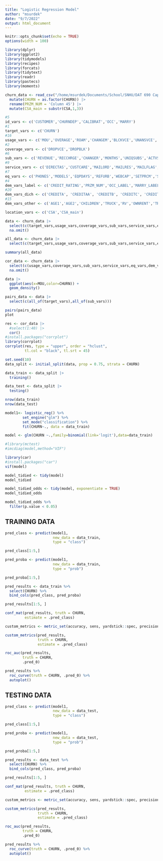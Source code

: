 ```yaml
---
title: "Logistic Regression Model"
author: "msurdek"
date: "9/7/2022"
output: html_document
---
```


```r
knitr::opts_chunk$set(echo = TRUE)
options(width = 100)
```

```r
library(dplyr)
library(ggplot2)
library(tidymodels)
library(recipes)
library(forcats)
library(tidytext)
library(readr)
library(pastecs)
library(moments)
```

```r
churn_data <- read_csv("/home/msurdek/Documents/School/SNHU/DAT 690 Capstone in Data Analytics/Assignments/Project/Data/Churn Data.csv") |> 
  mutate(CHURN = as.factor(CHURN)) |> 
  rename(PRZM_NUM = 'Column 45') |> 
  mutate(CSA_main = substr(CSA,1,3))

#5
id_vars <- c('CUSTOMER','CHURNDEP','CALIBRAT','OCC','MARRY')
#1
target_vars <- c('CHURN')
#16
usage_vars <- c('MOU','OVERAGE','ROAM','CHANGEM','BLCKVCE','UNANSVCE','THREEWAY','MOUREC','OUTCALLS','INCALLS','PEAKVCE','OPEAKVCE','CALLFWDV','CALLWAIT','NEWCELLY','NEWCELLN')
#2
coverage_vars <- c('DROPVCE','DROPBLK')
#6
sub_vars <- c('REVENUE','RECCHRGE','CHANGER','MONTHS','UNIQSUBS','ACTVSUBS')
#9
service_vars <- c('DIRECTAS','CUSTCARE','MAILORD','MAILRES','MAILFLAG','RETCALLS','RETACCPT','REFER','RETCALL')
#7
eq_vars <- c('PHONES','MODELS','EQPDAYS','REFURB','WEBCAP','SETPRCM','SETPRC')
#4
dem_vars_label <- c('CREDIT_RATING','PRZM_NUM','OCC_LABEL','MARRY_LABEL')
#20
dem_vars_dich <- c('CREDITA', 'CREDITAA', 'CREDITB', 'CREDITC', 'CREDITDE', 'CREDITGY', 'CREDITZ', 'PRIZMRUR', 'PRIZMUB', 'PRIZMTWN', 'OCCPROF', 'OCCCLER', 'OCCCRFT', 'OCCSTUD', 'OCCHMKR', 'OCCRET', 'OCCSELF', 'MARRYUN', 'MARRYYES', 'MARRYNO')
#15
dem_vars_other <- c('AGE1','AGE2','CHILDREN','TRUCK','RV','OWNRENT','TRAVEL','PCOWN','CREDITCD','INCMISS','INCOME','MCYCLE','CREDITAD')

location_vars <- c('CSA','CSA_main')

data <- churn_data |>
  select(c(target_vars,usage_vars,coverage_vars,sub_vars,service_vars,eq_vars,dem_vars_label,dem_vars_other)) |> 
  na.omit()

all_data <- churn_data |>
  select(c(target_vars,usage_vars,coverage_vars,sub_vars,service_vars,eq_vars,dem_vars_label,dem_vars_other))

summary(all_data)

cor_data <- churn_data |>
  select(c(usage_vars,coverage_vars,sub_vars,service_vars,eq_vars,dem_vars_dich,dem_vars_other)) |> 
  na.omit()
```

```r
data |> 
  ggplot(aes(x=MOU,color=CHURN)) +
  geom_density()
```




```r
pairs_data <- data |> 
  select(c(all_of(target_vars),all_of(sub_vars)))

pairs(pairs_data)
plot
```

```r
res <- cor_data |> 
  #select(1:40) |> 
  cor()
#install.packages("corrplot")
library(corrplot)
corrplot(res, type = "upper", order = "hclust", 
         tl.col = "black", tl.srt = 45)
```







```r
set.seed(10)
data_split <- initial_split(data, prop = 0.75, strata = CHURN)

data_train <- data_split |> 
  training()

data_test <- data_split |> 
  testing()

nrow(data_train)
nrow(data_test)
```

```r
model1<- logistic_reg() %>%
        set_engine("glm") %>%
        set_mode("classification") %>%
        fit(CHURN~., data = data_train)

model <- glm(CHURN ~.,family=binomial(link='logit'),data=data_train)

#library(mctest)
#imcdiag(model,method="VIF")

library(car)
#install.packages("car")
vif(model)

model_tidied <- tidy(model)
model_tidied

model_tidied_odds <- tidy(model, exponentiate = TRUE)
model_tidied_odds

model_tidied_odds %>%
  filter(p.value < 0.05)
```


## TRAINING DATA

```r
pred_class <- predict(model1,
                      new_data = data_train,
                      type = "class")

pred_class[1:5,]

pred_proba <- predict(model1,
                      new_data = data_train,
                      type = "prob")

pred_proba[1:5,]

pred_results <- data_train %>%
  select(CHURN) %>%
  bind_cols(pred_class, pred_proba)

pred_results[1:5, ]
```

```r
conf_mat(pred_results, truth = CHURN,
         estimate = .pred_class)
```

```r
custom_metrics <- metric_set(accuracy, sens, yardstick::spec, precision, recall, f_meas, kap, mcc)

custom_metrics(pred_results,
               truth = CHURN,
               estimate = .pred_class)
```

```r
roc_auc(pred_results,
        truth = CHURN,
        .pred_0)

pred_results %>%
  roc_curve(truth = CHURN, .pred_0) %>%
  autoplot()
```




## TESTING DATA

```r
pred_class <- predict(model1,
                      new_data = data_test,
                      type = "class")

pred_class[1:5,]

pred_proba <- predict(model1,
                      new_data = data_test,
                      type = "prob")

pred_proba[1:5,]

pred_results <- data_test %>%
  select(CHURN) %>%
  bind_cols(pred_class, pred_proba)

pred_results[1:5, ]
```

```r
conf_mat(pred_results, truth = CHURN,
         estimate = .pred_class)
```

```r
custom_metrics <- metric_set(accuracy, sens, yardstick::spec, precision, recall, f_meas, kap, mcc)

custom_metrics(pred_results,
               truth = CHURN,
               estimate = .pred_class)
```

```r
roc_auc(pred_results,
        truth = CHURN,
        .pred_0)

pred_results %>%
  roc_curve(truth = CHURN, .pred_0) %>%
  autoplot()
```




